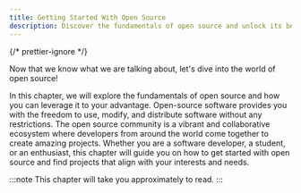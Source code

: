 ```yaml
---
title: Getting Started With Open Source
description: Discover the fundamentals of open source and unlock its benefits! Explore the vibrant world of collaborative projects and find your perfect fit.
---
```



{/* prettier-ignore */}
<p class="lead">Now that we know what we are talking about, let's dive into the world of open source!</p>

In this chapter, we will explore the fundamentals of open source and how you can leverage it to your advantage. Open-source software provides you with the freedom to use, modify, and distribute software without any restrictions. The open source community is a vibrant and collaborative ecosystem where developers from around the world come together to create amazing projects. Whether you are a software developer, a student, or an enthusiast, this chapter will guide you on how to get started with open source and find projects that align with your interests and needs.

:::note
This chapter will take you approximately **<GuideReadingTime slug="guide/getting-started-with-open-source" />** to read.
:::
